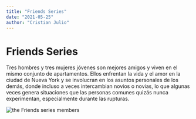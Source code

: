 ```yaml
---
title: "Friends Series"
date: "2021-05-25"
author: "Cristian Julio"
---
```


# Friends Series

Tres hombres y tres mujeres jóvenes son mejores amigos y viven en el mismo conjunto de apartamentos. Ellos enfrentan la vida y el amor en la ciudad de Nueva York y se involucran en los asuntos personales de los demás, donde incluso a veces intercambian novios o novias, lo que algunas veces genera situaciones que las personas comunes quizás nunca experimentan, especialmente durante las rupturas.

![the Friends series members](https://cinemasaturno.com/wp-content/uploads/2021/06/bc410fd5562fbd81daeaab720c73739c7748e8083ce61a6ef55da164bcb6a3c1.jpg)